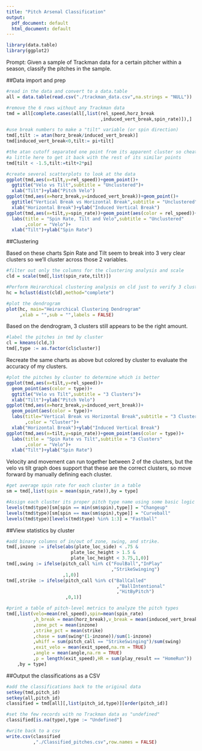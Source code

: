 ```yaml
---
title: "Pitch Arsenal Classification"
output:
  pdf_document: default
  html_document: default
---
```


```r
library(data.table)
library(ggplot2)
```

Prompt: Given a sample of Trackman data for a certain pitcher within a season, classify the pitches in the sample.

##Data import and prep
```r
#read in the data and convert to a data.table
all = data.table(read.csv("./trackman_data.csv",na.strings = "NULL"))

#remove the 6 rows without any Trackman data
tmd = all[complete.cases(all[,list(rel_speed,horz_break
                                   ,induced_vert_break,spin_rate)]),]
```

```r
#use break numbers to make a "tilt" variable (or spin direction)
tmd[,tilt := atan(horz_break/induced_vert_break)]
tmd[induced_vert_break<0,tilt:= pi+tilt]

#the atan cutoff separated one point from its apparent cluster so cheat
#a little here to get it back with the rest of its similar points
tmd[tilt < -1.5,tilt:=tilt+2*pi]

```

```r
#create several scatterplots to look at the data
ggplot(tmd,aes(x=tilt,y=rel_speed))+geom_point()+
  ggtitle("Velo vs Tilt",subtitle = "Unclustered")+
  xlab("Tilt")+ylab("Pitch Velo")
ggplot(tmd,aes(x=horz_break,y=induced_vert_break))+geom_point()+
  ggtitle("Vertical Break vs Horizontal Break",subtitle = "Unclustered")+
  xlab("Horizontal Break")+ylab("Induced Vertical Break")
ggplot(tmd,aes(x=tilt,y=spin_rate))+geom_point(aes(color = rel_speed))+
  labs(title = "Spin Rate, Tilt and Velo",subtitle = "Unclustered"
       ,color = "Velo")+
  xlab("Tilt")+ylab("Spin Rate")
```
\pagebreak

##Clustering

Based on these charts Spin Rate and Tilt seem to break into 3 very clear clusters so we'll cluster across those 2 variables.
```r
#filter out only the columns for the clustering analysis and scale
cld = scale(tmd[,list(spin_rate,tilt)])

#Perform Heirarchical clustering analysis on cld just to verify 3 clusters
hc = hclust(dist(cld),method="complete")

#plot the dendrogram 
plot(hc, main="Heirarchical Clustering Dendrogram"
     ,xlab = "",sub = "",labels = FALSE)

```

Based on the dendrogram, 3 clusters still appears to be the right amount.
```r
#label the pitches in tmd by cluster
cl = kmeans(cld,3)
tmd[,type := as.factor(cl$cluster)]

```
Recreate the same charts as above but colored by cluster to evaluate the accuracy of my clusters.
```r
#plot the pitches by cluster to determine which is better
ggplot(tmd,aes(x=tilt,y=rel_speed))+
  geom_point(aes(color = type))+
  ggtitle("Velo vs Tilt",subtitle = "3 Clusters")+
  xlab("Tilt")+ylab("Pitch Velo")
ggplot(tmd,aes(x=horz_break,y=induced_vert_break))+
  geom_point(aes(color = type))+
  labs(title="Vertical Break vs Horizontal Break",subtitle = "3 Clusters"
       ,color = "Cluster")+
  xlab("Horizontal Break")+ylab("Induced Vertical Break")
ggplot(tmd,aes(x=tilt,y=spin_rate))+geom_point(aes(color = type))+
  labs(title = "Spin Rate vs Tilt",subtitle = "3 Clusters"
       ,color = "Velo")+
  xlab("Tilt")+ylab("Spin Rate")
```

Velocity and movement can run together between 2 of the clusters, but the velo vs tilt graph does support that these are the correct clusters, so move forward by manually defining each cluster.
```r
#get average spin rate for each cluster in a table
sm = tmd[,list(spin = mean(spin_rate)),by = type]

#Assign each cluster its proper pitch type name using some basic logic
levels(tmd$type)[sm[spin == min(sm$spin),type]] = "Changeup"
levels(tmd$type)[sm[spin == max(sm$spin),type]] = "Curveball"
levels(tmd$type)[levels(tmd$type) %in% 1:3] = "Fastball"
```
\pagebreak

##View statistics by cluster
```r
#add binary columns of in/out of zone, swing, and strike.
tmd[,inzone := ifelse(abs(plate_loc_side) < .75 & 
                        plate_loc_height > 1.5 & 
                        plate_loc_height < 3.75,1,0)]
tmd[,swing := ifelse(pitch_call %in% c("FoulBall","InPlay"
                                       ,"StrikeSwinging")
                     ,1,0)]
tmd[,strike := ifelse(pitch_call %in% c("BallCalled"
                                         ,"BallIntentional"
                                         ,"HitByPitch")
                      ,0,1)]

#print a table of pitch-level metrics to analyze the pitch types
tmd[,list(velo=mean(rel_speed),spin=mean(spin_rate)
          ,h_break = mean(horz_break),v_break = mean(induced_vert_break)
          ,zone_pct = mean(inzone)
          ,strike_pct = mean(strike)
          ,chase = sum(swing*(1-inzone))/sum(1-inzone)
          ,whiff = sum(pitch_call == "StrikeSwinging")/sum(swing)
          ,exit_velo = mean(exit_speed,na.rm = TRUE)
          ,angle = mean(angle,na.rm = TRUE)
          ,p = length(exit_speed),HR = sum(play_result == "HomeRun"))
    ,by = type]
```
##Output the classifications as a CSV
```r
#add the classifications back to the original data
setkey(tmd,pitch_id)
setkey(all,pitch_id)
classified = tmd[all][,list(pitch_id,type)][order(pitch_id)]

#set the few records with no Trackman data as "undefined"
classified[is.na(type),type := "Undefined"]

#write back to a csv
write.csv(classified
          ,"./Classified_pitches.csv",row.names = FALSE)
```